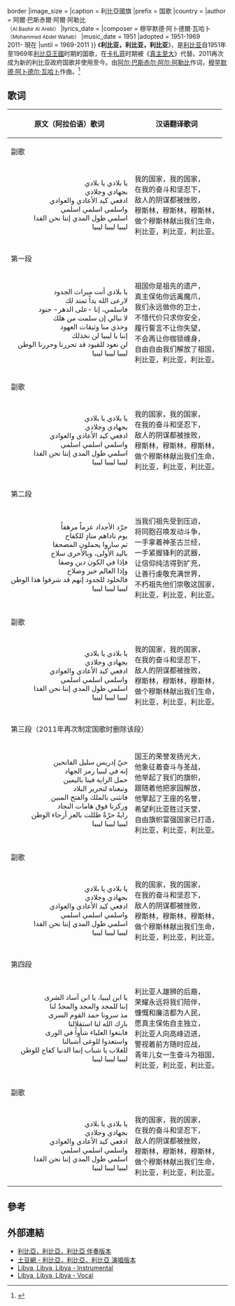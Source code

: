 {{Infobox Anthem
|title = {{rtl-lang|ar|ليبيا ليبيا ليبيا}}
|chinese_title = 利比亞，利比亞，利比亞
|image = Flag of Libya.svg{{!}}border
|image_size =
|caption = 利比亞國旗
|prefix = 国歌
|country = {{LBY}}
|author = 阿爾·巴斯赤爾·阿爾·阿勒比<br /><small>（Al Bashir Al Arebi）</small>
|lyrics_date =
|composer = 穆罕默德·阿卜德爾·瓦哈卜<br /><small>（Mohammed Abdel Wahab）</small>
|music_date = 1951
|adopted =  1951-1969<br/> 2011- 現在
|until = 1969-2011
}}
{{Anthem History
| Nation = 利比亚
| Flag = Flag of Libya.svg
| Year1 = 1955 - 1969
| Name1 = '''利比亚，利比亚，利比亚'''
| Year2 = 1969 - 2011
| Name2 = [[真主至大_(国歌)|真主至大]]
| Year3 = 2011 - 
| Name3 = '''利比亚，利比亚，利比亚'''
}}
《'''利比亚，利比亚，利比亚'''》，是[[利比亚|利比亚]]自1951年至1969年[[利比亞王國|利比亞王國]]时期的国歌，在[[卡扎菲|卡扎菲]]时期被《[[真主至大_(国歌)|真主至大]]》代替。2011再次成为新的利比亚政府国歌并使用至今。由[[阿尔·巴斯赤尔·阿尔·阿勒比|阿尔·巴斯赤尔·阿尔·阿勒比]]作词，[[穆罕默德·阿卜德尔·瓦哈卜|穆罕默德·阿卜德尔·瓦哈卜]]作曲。<ref>{{Cite web |url=http://www.nationalanthems.info/ly.htm |title=Libya » nationalanthems.info |accessdate=2014-08-07 |archive-date=2017-03-04 |archive-url=https://web.archive.org/web/20170304052452/http://www.nationalanthems.info/ly.htm |dead-url=no }}</ref>

== 歌词 ==
{|class="toccolours" cellpadding="10" rules="cols"
!原文（阿拉伯语）歌词 !! 汉语翻译歌词
|-
!colspan="2" bgcolor="coral" |副歌
|-
|lang=ar align=right|
يا بلادي يا بلادي<br>
بجهادي وجلادي<br>
ادفعي كيد الأعادي والعوادي<br>
واسلمي اسلمي اسلمي<br>
اسلمي طول المدي إننا نحن الفدا<br>
ليبيا ليبيا ليبيا
|
我的国家，我的国家，<br>
在我的奋斗和坚忍下，<br>
敌人的阴谋都被挫败，<br>
穆斯林，穆斯林，穆斯林，<br>
做个穆斯林献出我们生命，<br>
利比亚，利比亚，利比亚。
|-
!colspan="2" bgcolor="lightsteelblue"|第一段
|-
|lang=ar align=right|
يا بلادي أنت ميراث الجدود<br>
لارعى الله يداً تمتد لك<br>
فاسلمي، إنا -على الدهر- جنود<br>
لا نبالي إن سلمت من هلك<br>
وخذي منا وثيقات العهود<br>
إننا يا ليبيا لن نخذلك<br>
لن نعود للقيود قد تحررنا وحررنا الوطن<br>
ليبيا ليبيا ليبيا
|
祖国你是祖先的遗产，<br>
真主保佑你远离魔爪，<br>
我们永远做你的卫士，<br>
不惜代价只求你安全，<br>
履行誓言不让你失望，<br>
不会再让你枷锁缠身，<br>
自由自由我们解放了祖国，<br>
利比亚，利比亚，利比亚。
|-
!colspan="2" bgcolor="coral"|副歌
|-
|lang=ar align=right|
يا بلادي يا بلادي<br>
بجهادي وجلادي<br>
ادفعي كيد الأعادي والعوادي<br>
واسلمي اسلمي اسلمي<br>
اسلمي طول المدي إننا نحن الفدا<br>
ليبيا ليبيا ليبيا
|
我的国家，我的国家，<br>
在我的奋斗和坚忍下，<br>
敌人的阴谋都被挫败，<br>
穆斯林，穆斯林，穆斯林，<br>
做个穆斯林献出我们生命，<br>
利比亚，利比亚，利比亚。
|-
!colspan="2" bgcolor="lightsteelblue"|第二段
|-
|lang=ar align=right|
جرّد الأجداد عزماً مرهفاً<br>
يوم ناداهم منادٍ للكفاح<br>
ثم ساروا يحملون المصحفا<br>
باليد الأولى، وبالأخرى سلاح<br>
فإذا في الكون دين وصفا<br>
وإذا العالم خير وصلاح<br>
فالخلود للجدود إنهم قد شرفوا هذا الوطن<br>
ليبيا ليبيا ليبيا
|
当我们祖先受到压迫，<br>
将同胞召唤发动斗争，<br>
一手拿着神圣古兰经，<br>
一手紧握锋利的武器，<br>
让信仰纯洁得到扩充，<br>
让善行虔敬充满世界，<br>
不朽祖先他们崇敬这国家，<br>
利比亚，利比亚，利比亚。
|-
!colspan="2" bgcolor="coral"|副歌
|-
|lang=ar align=right|
يا بلادي يا بلادي<br>
بجهادي وجلادي<br>
ادفعي كيد الأعادي والعوادي<br>
واسلمي اسلمي اسلمي<br>
اسلمي طول المدي إننا نحن الفدا<br>
ليبيا ليبيا ليبيا
|
我的国家，我的国家，<br>
在我的奋斗和坚忍下，<br>
敌人的阴谋都被挫败，<br>
穆斯林，穆斯林，穆斯林，<br>
做个穆斯林献出我们生命，<br>
利比亚，利比亚，利比亚。
|-
!colspan="2" bgcolor="lightsteelblue"|第三段（2011年再次制定国歌时删除该段）
|-
|lang=ar align=right|
حيّ إدريس سليل الفاتحين<br>
إنه في ليبيا رمز الجهاد<br>
حمل الراية فينا باليمين<br>
وتبعناه لتحرير البلاد<br>
فانثنى بالملك والفتح المبين<br>
وركزنا فوق هامات النجاد<br>
رايةً حرّةً ظللت بالعز أرجاء الوطن<br>
ليبيا ليبيا ليبيا
|
国王的荣誉发扬光大，<br>
他象征着奋斗与圣战，<br>
他举起了我们的旗帜，<br>
跟随着他把家园解放，<br>
他擎起了王座的名誉，<br>
希望利比亚胜过天堂，<br>
自由旗帜富强国家已打造，<br>
利比亚，利比亚，利比亚。
|-
!colspan="2" bgcolor="coral"|副歌
|-
|lang=ar align=right|
يا بلادي يا بلادي<br>
بجهادي وجلادي<br>
ادفعي كيد الأعادي والعوادي<br>
واسلمي اسلمي اسلمي<br>
اسلمي طول المدي إننا نحن الفدا<br>
ليبيا ليبيا ليبيا
|
我的国家，我的国家，<br>
在我的奋斗和坚忍下，<br>
敌人的阴谋都被挫败，<br>
穆斯林，穆斯林，穆斯林，<br>
做个穆斯林献出我们生命，<br>
利比亚，利比亚，利比亚。
|-
!colspan="2" bgcolor="lightsteelblue"|第四段
|-
|lang=ar align=right|
يا ابن ليبيا، يا ابن آساد الشرى<br>
إننا للمجد والمجد والمجدُ لنا<br>
مذ سرونا حمد القوم السرى<br>
بارك الله لنا استقلالنا<br>
فابتغوا العلياء شأواً في الورى<br>
واستعدوا للوغى أشبالنا<br>
للغلاب يا شباب إنما الدنيا كفاح للوطن<br>
ليبيا ليبيا ليبيا
|
利比亚人雄狮的后裔，<br>
荣耀永远将我们陪伴，<br>
慷慨和廉洁都为人民，<br>
愿真主保佑自主独立，<br>
利比亚人向高峰迈进，<br>
警视着前方随时应战，<br>
青年儿女一生奋斗为祖国，<br>
利比亚，利比亚，利比亚。
|-
!colspan="2" bgcolor="coral"|副歌
|-
|lang=ar align=right|
يا بلادي يا بلادي<br>
بجهادي وجلادي<br>
ادفعي كيد الأعادي والعوادي<br>
واسلمي اسلمي اسلمي<br>
اسلمي طول المدي إننا نحن الفدا<br>
ليبيا ليبيا ليبيا
|
我的国家，我的国家，<br>
在我的奋斗和坚忍下，<br>
敌人的阴谋都被挫败，<br>
穆斯林，穆斯林，穆斯林，<br>
做个穆斯林献出我们生命，<br>
利比亚，利比亚，利比亚。
|}

== 參考 ==
{{reflist}}

== 外部連結 ==
{{Portal|利比亞}}
* [https://web.archive.org/web/20110721231231/http://www.ntclibya.com/InnerPage.aspx?SSID=26&ParentID=20&LangID=1 利比亞，利比亞，利比亞 伴奏版本]
* [http://www.tudou.com/programs/view/2Bx5IvFgygc/ 土豆網 - 利比亞，利比亞，利比亞 演唱版本]
*[http://www.youtube.com/watch?v=TEzUGx4lPok&feature=related Libya, Libya, Libya - Instrumental]{{Wayback|url=http://www.youtube.com/watch?v=TEzUGx4lPok&feature=related |date=20151218132657 }}
*[http://www.youtube.com/watch?v=Ikw2UwsfS1s&feature=related Libya, Libya, Libya - Vocal]{{Wayback|url=http://www.youtube.com/watch?v=Ikw2UwsfS1s&feature=related |date=20151119001131 }}

{{非洲各國家和地区國歌}}